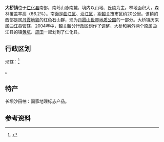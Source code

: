 {{中国乡级行政区|44/02/24/109/000}}
'''大桥镇'''位于[[仁化县|仁化县]]南部，南岭山脉南麓，境内以山地、丘陵为主，林地面积大，森林覆盖率高（66.2%）。南面是[[曲江区|曲江区]]、[[浈江区|浈江区]]，距[[韶关市|韶关市]]市区约20公里。该镇的西部是属[[丹霞地貌|丹霞地貌]]的红色石山群，现为[[丹霞山世界地质公园|丹霞山世界地质公园]]的一部分。大桥镇历来属[[曲江县|曲江县]]管辖，2004年中，韶关韶分行政区划作了调整，大桥和另外两个原属曲江县的镇[[黄坑镇_(仁化县)|黄坑]]、[[周田镇_(仁化县)|周田]]一起划到了仁化县。

==行政区划==
现辖：<ref>{{PRC admin/ref sgc|44/02/24/109/000}}</ref>

{{PRC admin/children|44/02/24/109/000}}。

==特产==
长坝沙田柚：国家地理标志产品。

==参考资料==
{{reflist}}

{{PRC admin/navcat|44/02/24/109/000}}